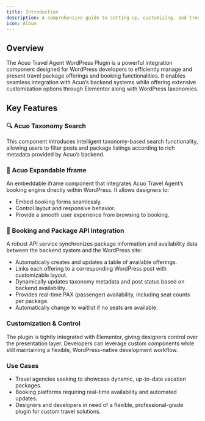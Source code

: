 ```yaml
---
title: Introduction
description: A comprehensive guide to setting up, customizing, and troubleshooting the Acuo Travel Agent WordPress Plugin.
icon: Album
---
```

## **Overview** 

The Acuo Travel Agent WordPress Plugin is a powerful integration component designed for WordPress developers to efficiently manage and present travel package offerings and booking functionalities. It enables seamless integration with Acuo’s backend systems while offering extensive customization options through Elementor along with WordPress taxonomies.

## **Key Features**


### 🔍 Acuo Taxonomy Search
This component introduces intelligent taxonomy-based search functionality, allowing users to filter posts and package listings according to rich metadata provided by Acuo’s backend.

### 🧩 Acuo Expandable Iframe 
An embeddable iframe component that integrates Acuo Travel Agent’s booking engine directly within WordPress. It allows designers to:
- Embed booking forms seamlessly.
- Control layout and responsive behavior.
- Provide a smooth user experience from browsing to booking.

### 🔄 Booking and Package API Integration
A robust API service synchronizes package information and availability data between the backend system and the WordPress site:
- Automatically creates and updates a table of available offerings.
- Links each offering to a corresponding WordPress post with customizable layout.
- Dynamically updates taxonomy metadata and post status based on backend availability.
- Provides real-time PAX (passenger) availability, including seat counts per package.
- Automatically change to waitlist if no seats are available.

### Customization & Control
The plugin is tightly integrated with Elementor, giving designers control over the presentation layer. Developers can leverage custom components while still maintaining a flexible, WordPress-native development workflow. 

### Use Cases
- Travel agencies seeking to showcase dynamic, up-to-date vacation packages.
- Booking platforms requiring real-time availability and automated updates.
- Designers and developers in need of a flexible, professional-grade plugin for custom travel solutions.
